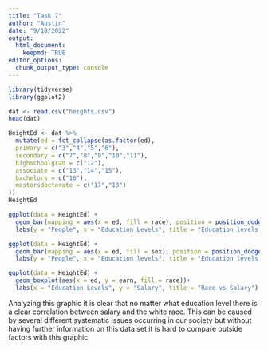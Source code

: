 ```yaml
---
title: "Task 7"
author: "Austin"
date: "9/18/2022"
output: 
  html_document:
    keepmd: TRUE
editor_options: 
  chunk_output_type: console
---
```


```r
library(tidyverse)
library(ggplot2)
```

```r
dat <- read.csv("heights.csv")
head(dat)
```

```r
HeightEd <- dat %>%
  mutate(ed = fct_collapse(as.factor(ed),
  primary = c("3","4","5","6"),
  secondary = c("7","8","9","10","11"),
  highschoolgrad = c("12"),
  associate = c("13","14","15"),
  bachelors = c("16"),
  mastorsdoctorate = c("17","18")
))
HeightEd   

```

```r
ggplot(data = HeightEd) +
  geom_bar(mapping = aes(x = ed, fill = race), position = position_dodge(width = 0.9)) +
  labs(y = "People", x = "Education Levels", title = "Education levels vs race")
```

```r
ggplot(data = HeightEd) +
  geom_bar(mapping = aes(x = ed, fill = sex), position = position_dodge(width = 0.9)) +
  labs(y = "People", x = "Education levels", title = "Education levels vs Gender")
```

```r
ggplot(data = HeightEd) +
  geom_boxplot(aes(x = ed, y = earn, fill = race))+
  labs(x = "Education Levels", y = "Salary", title = "Race vs Salary")
```
 Analyzing this graphic it is clear that no matter what education level there is a clear correlation between salary and the white race. This can be caused by several different systematic issues occurring in our society but without having further information on this data set it is hard to compare outside factors with this graphic.

       
       